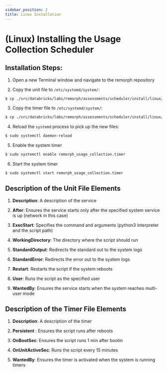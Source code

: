 ```yaml
---
sidebar_position: 2
title: Linux Installation
---
```


# (Linux) Installing the Usage Collection Scheduler

## Installation Steps:

1. Open a new Terminal window and navigate to the remorph repository

2. Copy the unit file to `/etc/systemd/system/`:

```bash
$ cp ./src/databricks/labs/remorph/assessments/scheduler/install/linux/remorph_usage_collection.service /etc/systemd/system/
```

3. Copy the timer file to `/etc/systemd/system/`:

```bash
$ cp ./src/databricks/labs/remorph/assessments/scheduler/install/linux/remorph_usage_collection.timer /etc/systemd/system/
```

4. Reload the `systemd` process to pick up the new files:

```bash
$ sudo systemctl daemon-reload
```

5. Enable the system timer

```bash
$ sudo systemctl enable remorph_usage_collection.timer
```

6. Start the system timer

```bash
$ sudo systemctl start remorph_usage_collection.timer
```

## Description of the Unit File Elements

1. **Description**: A description of the service

2. **After**: Ensures the service starts only after the specified system service is up (network in this case)

3. **ExecStart**: Specifies the command and arguments (python3 interpreter and the script path)

4. **WorkingDirectory**: The directory where the script should run

5. **StandardOutput**: Redirects the standard out to the system logs

6. **StandardError**: Redirects the error out to the system logs

7. **Restart**: Restarts the script if the system reboots

8. **User**: Runs the script as the specified user

9. **WantedBy**: Ensures the service starts when the system reaches multi-user mode


## Description of the Timer File Elements

1. **Description**:  A description of the timer

2. **Persistent** : Ensures the script runs after reboots

3. **OnBootSec**: Ensures the script runs 1 min after bootin

4. **OnUnitActiveSec**: Runs the script every 15 minutes

5. **WantedBy**: Ensures the timer is activated when the system is running timers

